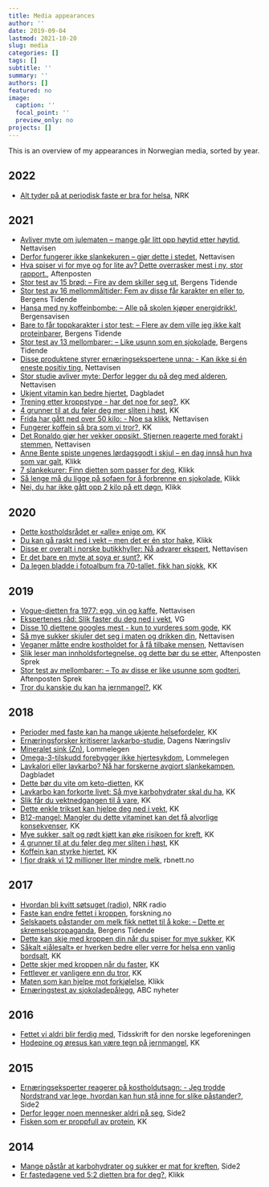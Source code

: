 ```yaml
---
title: Media appearances
author: ''
date: 2019-09-04
lastmod: 2021-10-20
slug: media
categories: []
tags: []
subtitle: ''
summary: ''
authors: []
featured: no
image:
  caption: ''
  focal_point: ''
  preview_only: no
projects: []
---
```


This is an overview of my appearances in Norwegian media, sorted by year. 

## 2022
- [Alt tyder på at periodisk faste er bra for helsa](https://www.nrk.no/trondelag/periodisk-faste_intermittent-fasting_-ny-studie-tyder-pa-at-5_2-dietten-og-annen-faste-funker-1.15806964), NRK

## 2021
- [Avliver myte om julematen – mange går litt opp høytid etter høytid](https://www.nettavisen.no/avliver-myte-om-julematen-mange-gar-litt-opp-hoytid-etter-hoytid/s/5-95-360913), Nettavisen
- [Derfor fungerer ikke slankekuren – gjør dette i stedet](https://www.nettavisen.no/helse/vektnedgang/ned-i-vekt/derfor-fungerer-ikke-slankekuren-gjor-dette-i-stedet/s/5-95-318528), Nettavisen
- [Hva spiser vi for mye og for lite av? Dette overrasker mest i ny, stor rapport.](https://www.aftenposten.no/sport/sprek/i/y4Gmz2/hva-spiser-vi-for-mye-og-for-lite-av-dette-overrasker-mest-i-ny-stor), Aftenposten
- [Stor test av 15 brød: – Fire av dem skiller seg ut](https://www.bt.no/sprek/i/28jpAa/stor-test-av-15-broed-fire-av-dem-skiller-seg-ut), Bergens Tidende
- [Stor test av 16 mellommåltider: Fem av disse får karakter en eller to](https://www.bt.no/sprek/i/7dBgMB/stor-test-av-16-mellommaaltider-alene-er-de-terningkast-to-sammen-e), Bergens Tidende
- [Hansa med ny koffeinbombe: – Alle på skolen kjøper energidrikk!](https://www.ba.no/hansa-med-ny-koffeinbombe-alle-pa-skolen-kjoper-energidrikk/s/5-8-1720067), Bergensavisen
- [Bare to får toppkarakter i stor test: – Flere av dem ville jeg ikke kalt proteinbarer](https://www.bt.no/sprek/i/XqdABo/bare-to-faar-toppkarakter-i-stor-test-flere-av-dem-ville-jeg-ikke-ka), Bergens Tidende
- [Stor test av 13 mellombarer: – Like usunn som en sjokolade](https://www.bt.no/sprek/i/Wjkmzd/stor-test-av-13-mellombarer-like-usunn-som-en-sjokolade), Bergens Tidende
- [Disse produktene styrer ernæringsekspertene unna: - Kan ikke si én eneste positiv ting](https://www.nettavisen.no/mat/ernaring/helse/disse-produktene-styrer-ernaringsekspertene-unna-kan-ikke-si-n-eneste-positiv-ting/f/5-95-297102), Nettavisen
- [Stor studie avliver myte: Derfor legger du på deg med alderen](https://www.nettavisen.no/vektoppgang/forbrenning/kosthold/stor-studie-avliver-myte-derfor-legger-du-pa-deg-med-alderen/s/5-95-280462), Nettavisen
- [Ukjent vitamin kan bedre hjertet](https://www.dagbladet.no/tema/ukjent-vitamin-kan-bedre-hjertet/74097446), Dagbladet
- [Trening etter kroppstype - har det noe for seg?](https://www.kk.no/helse/trening-etter-kroppstype---har-det-noe-for-seg/72481568), KK
- [4 grunner til at du føler deg mer sliten i høst](https://www.kk.no/helse/4-grunner-til-at-du-foler-deg-mer-sliten-i-host/70307650), KK
- [Frida har gått ned over 50 kilo: - Noe sa klikk](https://www.nettavisen.no/ned-i-vekt/kosthold/livsstilsendring/frida-har-gatt-ned-over-50-kilo-noe-sa-klikk/f/5-95-256597), Nettavisen
- [Fungerer koffein så bra som vi tror?](https://www.kk.no/helse/fungerer-koffein-sa-bra-som-vi-tror/74115465), KK
- [Det Ronaldo gjør her vekker oppsikt. Stjernen reagerte med forakt i stemmen](https://www.nettavisen.no/sport/det-ronaldo-gjor-her-vekker-oppsikt-stjernen-reagerte-med-forakt-i-stemmen/s/12-95-3424142045), Nettavisen
- [Anne Bente spiste ungenes lørdagsgodt i skjul – en dag innså hun hva som var galt](https://www.klikk.no/helse/kosthold/slank/sukkeravhengig-tegn-pa-at-du-spiser-for-mye-sukker-7025251), Klikk
- [7 slankekurer: Finn dietten som passer for deg](https://www.klikk.no/helse/kosthold/slank/7-slankekurer-6988355), Klikk
- [Så lenge må du ligge på sofaen for å forbrenne en sjokolade](https://www.klikk.no/helse/kosthold/hvileforbrenning-gar-ned-i-vekt-av-a-ligge-i-ro-6971985), Klikk
- [Nei, du har ikke gått opp 2 kilo på ett døgn](https://www.klikk.no/helse/kosthold/slank/gatt-opp-i-vekt-over-natta-6957066), Klikk


## 2020
- [Dette kostholdsrådet er «alle» enige om](https://www.kk.no/helse/dette-kostholdsradet-er-alle-enige-om/72732080), KK
- [Du kan gå raskt ned i vekt – men det er én stor hake](https://www.klikk.no/helse/kosthold/slik-gar-du-ned-i-vekt-med-keto-dietten-6936242), Klikk
- [Disse er overalt i norske butikkhyller: Nå advarer ekspert](https://www.nettavisen.no/okonomi/disse-er-overalt-i-norske-butikkhyller-na-advarer-ekspert/3423933242.html), Nettavisen
- [Er det bare en myte at soya er sunt?](https://www.kk.no/mat/er-det-bare-en-myte-at-soya-er-sunt/72136070), KK
- [Da legen bladde i fotoalbum fra 70-tallet, fikk han sjokk](https://www.kk.no/helse/da-legen-bladde-i-fotoalbum-fra-70-tallet-fikk-han-sjokk/72108135), KK

## 2019
- [Vogue-dietten fra 1977: egg, vin og kaffe](https://www.nettavisen.no/livsstil/vogue-dietten-fra-1977-egg-vin-og-kaffe/s/12-95-3423858362), Nettavisen
- [Ekspertenes råd: Slik faster du deg ned i vekt](https://www.vg.no/forbruker/helse/i/K3knAX/ekspertenes-raad-slik-faster-du-deg-ned-i-vekt), VG
- [Disse 10 diettene googles mest - kun to vurderes som gode](https://www.kk.no/helse/disse-10-diettene-googles-mest---kun-to-vurderes-som-gode/71690391), KK
- [Så mye sukker skjuler det seg i maten og drikken din](https://www.nettavisen.no/livsstil/sa-mye-sukker-skjuler-det-seg-i-maten-og-drikken-din/3423637124.html), Nettavisen
- [Veganer måtte endre kostholdet for å få tilbake mensen](https://www.nettavisen.no/livsstil/veganer-matte-endre-kostholdet-for-a-fa-tilbake-mensen/3423624288.html), Nettavisen
- [Slik leser man innholdsfortegnelse, og dette bør du se etter](https://www.aftenposten.no/sport/sprek/i/jdO4ae/Slik-leser-man-innholdsfortegnelse_-og-dette-bor-du-se-etter), Aftenposten Sprek
- [Stor test av mellombarer: – To av disse er like usunne som godteri](https://www.adressa.no/100Sport/sprek/Stor-test-av-mellombarer--To-av-disse-er-like-usunne-som-godteri-267242b.html), Aftenposten Sprek
- [Tror du kanskje du kan ha jernmangel?](https://www.kk.no/helse/tror-du-kanskje-du-kan-ha-jernmangel/70743439), KK

## 2018
- [Perioder med faste kan ha mange ukjente helsefordeler](https://www.kk.no/helse/perioder-med-faste-kan-ha-mange-ukjente-helsefordeler/70511206), KK
- [Ernæringsforsker kritiserer lavkarbo-studie](https://www.dn.no/helse/rikshospitalet/helsedirektoratet/lchf/ernaringsforsker-kritiserer-lavkarbo-studie/2-1-479457), Dagens Næringsliv
- [Mineralet sink (Zn)](https://www.lommelegen.no/ernæring/kosthold/artikkel/mineralet-sink-zn/70237097), Lommelegen
- [Omega-3-tilskudd forebygger ikke     hjertesykdom](https://www.lommelegen.no/hjerte-og-kar/artikkel/omega-3-ti lskudd-forebygger-ikke-hjertesykdom/70168284), Lommelegen
- [Lavkalori eller lavkarbo? Nå har forskerne avgjort     slankekampen](https://www.dagbladet.no/mat/lavkalori-eller-lavkarbo-na-ha r-forskerne-avgjort-slankekampen/69566455), Dagbladet
- [Dette bør du vite om     keto-dietten](https://www.kk.no/helse/dette-bor-du-vite-om-keto-dietten/69854226), KK
- [Lavkarbo kan forkorte livet: Så mye karbohydrater skal du     ha](https://www.kk.no/helse/lavkarbo-kan-forkorte-livet-sa-mye-karbohydrater-skal-du-ha/70146850), KK
- [Slik får du vektnedgangen til å     vare](https://www.kk.no/helse/slik-far-du-vektnedgangen-til-a-vare/69970860), KK
- [Dette enkle trikset kan hjelpe deg ned i     vekt](https://www.kk.no/helse/dette-enkle-trikset-kan-hjelpe-deg-ned-i-vekt/69541630), KK
- [B12-mangel: Mangler du dette vitaminet kan det få alvorlige     konsekvenser](https://www.kk.no/helse/mangler-du-dette-vitaminet-kan-det-fa-alvorlige-konsekvenser/70329844), KK
- [Mye sukker, salt og rødt kjøtt kan øke risikoen for     kreft](https://www.kk.no/helse/mye-sukker-salt-og-rodt-kjott-kan-oke-risikoen-for-kreft/69375719), KK
- [4 grunner til at du føler deg mer sliten i     høst](https://www.kk.no/helse/4-grunner-til-at-du-foler-deg-mer-sliten-i- host/70307650), KK
- [Koffein kan styrke hjertet](https://www.kk.no/helse/koffein-kan-styrke-hjertet/69990108), KK
- [I fjor drakk vi 12 millioner liter mindre melk](https://www.rbnett.no/nyheter/2018/02/01/I-fjor-drakk-vi-12-millioner-liter-mindre-melk-16010284.ece), rbnett.no

## 2017
- [Hvordan bli kvitt søtsuget (radio)](https://radio.nrk.no/serie/distriktsprogram-hordaland/DKHO02000217/03-01-2017#t=43m24s), NRK radio
- [Faste kan endre fettet i kroppen](https://forskning.no/slanking-helse-ny/faste-kan-endre-fettet-i-kroppen/314904), forskning.no
- [Selskapets påstander om melk fikk nettet til å koke: – Dette er skremselspropaganda](https://www.bt.no/sprek/i/Xg6AGb/selskapets-paastander-om-melk-fikk-nettet-til-aa-koke-dette-er-skrems), Bergens Tidende
- [Dette kan skje med kroppen din når du spiser for mye sukker](https://www.kk.no/helse/dette-kan-skje-med-kroppen-din-nar-du-spiser-for-mye-sukker/68952691), KK
- [Såkalt «jålesalt» er hverken bedre eller verre for helsa enn vanlig bordsalt](https://www.kk.no/helse/sakalt-jalesalt-er-hverken-bedre-eller-verre-for-helsa-enn-vanlig-bordsalt/67735666), KK
- [Dette skjer med kroppen når du faster](https://www.kk.no/helse/dette-skjer-med-kroppen-nar-du-faster/67978018), KK
- [Fettlever er vanligere enn du tror](https://www.kk.no/helse/fettlever-er-vanligere-enn-du-tror/68221854), KK
- [Maten som kan hjelpe mot forkjølelse](https://www.klikk.no/helse/doktoronline/forkjolelse/mat-mot-forkjolelse-2500894), Klikk
- [Ernæringstest av sjokoladepålegg](https://www.abcnyheter.no/livet/mat-og-drikke/2017/08/15/195324567/ernaeringstest-av-sjokoladepalegg), ABC nyheter
    
## 2016
- [Fettet vi aldri blir ferdig med](https://tidsskriftet.no/2016/07/fra-andre-tidsskrifter/fettet-vi-aldri-blir-ferdig-med), Tidsskrift for den norske legeforeningen
- [Hodepine og øresus kan være tegn på jernmangel](https://www.kk.no/helse/hodepine-og-oresus-kan-vaere-tegn-pa-jernmangel/67746148), KK

## 2015
- [Ernæringseksperter reagerer på kostholdutsagn: - Jeg trodde Nordstrand var lege, hvordan kan hun stå inne for slike påstander?](https://www.side2.no/helse/ernaeringseksperter-reagerer-pa-kostholdutsagn---jeg-trodde-nordstrand-var-lege-hvordan-kan-hun-sta-inne-for-slike-pastander-4534876), Side2
- [Derfor legger noen mennesker aldri på seg](https://www.side2.no/helse/derfor-legger-noen-mennesker-aldri-pa-seg-4558737), Side2
- [Fisken som er proppfull av protein](https://www.kk.no/livstil/fisken-som-er-proppfull-av-protein/67794068), KK
    
## 2014
- [Mange påstår at karbohydrater og sukker er mat for kreften](https://www.side2.no/helse/mange-pastar-at-karbohydrater-og-sukker-er-mat-for-kreften-4472875), Side2
- [Er fastedagene ved 5:2 dietten bra for deg?](https://www.klikk.no/helse/kosthold/slank/er-fastedagene-ved-52-dietten-bra-for-deg-2525945), Klikk
    